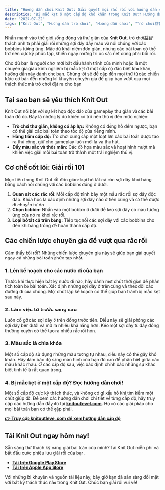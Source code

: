 ```yaml
---
title: "Hướng dẫn chơi Knit Out: Giải quyết mọi rắc rối với hướng dẫn chuyên gia của chúng tôi"
description: "Bị mắc kẹt ở một cấp độ khó khăn trong Knit Out? Hướng dẫn chơi đầy đủ của chúng tôi cung cấp những lời khuyên chuyên gia, chiến lược và liên kết đến các hướng dẫn cấp độ để giúp bạn nắm bắt nghệ thuật giải rối."
date: "2025-07-22"
tags: ["Knit Out", "Hướng dẫn trò chơi", "Hướng dẫn chơi", "Trò chơi益智", "Trò chơi di động"]
---
```


Nhấn mạnh vào thế giới sống động và thư giãn của **Knit Out**, trò chơi益智 thách anh ta phải giải rối những sợi dây đầy màu và nối chúng với các bobbins tương ứng. Mặc dù khái niệm đơn giản, nhưng các bài toán có thể trở nên cực kỳ phức tạp, khiến ngay những trí óc sắc nét cũng phải bối rối.

Cho dù bạn là người chơi mới bắt đầu hành trình của mình hoặc là một chuyên gia giàu kinh nghiệm bị mắc kẹt ở một cấp độ đặc biệt khó khăn, hướng dẫn này dành cho bạn. Chúng tôi sẽ đề cập đến mọi thứ từ các chiến lược cơ bản đến những lời khuyên chuyên gia để giúp bạn vượt qua mọi thách thức mà trò chơi đặt ra cho bạn.

## Tại sao bạn sẽ yêu thích Knit Out

Knit Out nổi bật với sự kết hợp độc đáo của gameplay thư giãn và các bài toán đố óc. Đây là những lý do khiến nó trở nên thú vị đến mức nghiện:
- **Trò chơi thư giãn, không có áp lực:** Không có đồng hồ đếm ngược, bạn có thể giải các bài toán theo tốc độ của riêng mình.
- **Hàng trăm cấp độ:** Trò chơi cung cấp một loạt lớn các bài toán được tạo ra thủ công, giữ cho gameplay luôn mới lạ và thu hút.
- **Đầy màu sắc và thỏa mãn:** Các đồ họa màu sắc và hoạt hình mượt mà khiến việc giải mỗi bài toán trở thành một trải nghiệm thú vị.

## Cơ chế cốt lõi: Giải rối 101

Mục tiêu trong Knit Out rất đơn giản: loại bỏ tất cả các sợi dây khỏi bảng bằng cách nối chúng với các bobbins đúng ở dưới.

1.  **Quan sát các rắc rối:** Mỗi cấp độ trình bày một mẫu rắc rối sợi dây độc đáo. Khóa học là xác định những sợi dây nào ở trên cùng và có thể được di chuyển tự do.
2.  **Chọn bobbin:** Nhấn vào một bobbin ở dưới để kéo sợi dây có màu tương ứng của nó ra khỏi rắc rối.
3.  **Loại bỏ tất cả trên bảng:** Tiếp tục nối các sợi dây với các bobbins cho đến khi bảng trống để hoàn thành cấp độ.

## Các chiến lược chuyên gia để vượt qua rắc rối

Cảm thấy bối rối? Những chiến lược chuyên gia này sẽ giúp bạn giải quyết ngay cả những bài toán phức tạp nhất.

### 1. Lên kế hoạch cho các nước đi của bạn
Trước khi thực hiện bất kỳ nước đi nào, hãy dành một chút thời gian để phân tích toàn bộ bài toán. Xác định những sợi dây ở trên cùng và theo dõi các đường đi của chúng. Một chút lập kế hoạch có thể giúp bạn tránh bị mắc kẹt sau này.

### 2. Làm việc từ trước sang sau
Luôn cố gỡ các sợi dây ở trên đống trước tiên. Điều này sẽ giải phóng các sợi dây bên dưới và mở ra nhiều khả năng hơn. Kéo một sợi dây từ đáy đống thường xuyên có thể tạo ra nhiều rắc rối hơn.

### 3. Màu sắc là chìa khóa
Một số cấp độ sử dụng những màu tương tự nhau, điều này có thể gây khó khăn. Hãy đảm bảo độ sáng màn hình của bạn đủ cao để phân biệt giữa các màu khác nhau. Ở các cấp độ sau, việc xác định chính xác những sự khác biệt tinh tế là rất quan trọng.

### 4. Bị mắc kẹt ở một cấp độ? Đọc hướng dẫn chơi!
Một số cấp độ cực kỳ thách thức, và không có gì xấu hổ khi tìm kiếm một chút giúp đỡ. Để xem các hướng dẫn chơi chi tiết về từng cấp độ, hãy truy cập các hướng dẫn đầy đủ tại [**knitoutlevel.com**](http://knitoutlevel.com/). Họ có các giải pháp cho mọi bài toán bạn có thể gặp phải.

**[👉 Truy cập knitoutlevel.com để xem hướng dẫn cấp độ](http://knitoutlevel.com/)**

## Tải Knit Out ngay hôm nay!

Sẵn sàng thử thách kỹ năng giải bài toán của mình? Tải Knit Out miễn phí và bắt đầu cuộc phiêu lưu giải rối của bạn.

- [**Tải trên Google Play Store**](https://play.google.com/store/apps/details?id=com.sbg.knitout)
- [**Tải trên Apple App Store**](https://apps.apple.com/us/app/knit-out/id6740406762)

Với những lời khuyên và nguồn tài liệu này, bây giờ bạn đã sẵn sàng đối mặt với bất kỳ thách thức nào trong Knit Out. Chúc bạn giải rối vui vẻ!